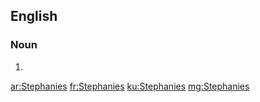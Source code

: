 ==English==

===Noun===
{{head|en|plural}}

# {{plural of|Stephanie|lang=en|nocat=1}}

[[ar:Stephanies]]
[[fr:Stephanies]]
[[ku:Stephanies]]
[[mg:Stephanies]]